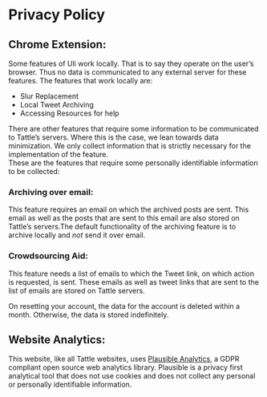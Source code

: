 
<ContentPageShell>

# Privacy Policy

## Chrome Extension:

Some features of Uli work locally. That is to say they operate on the user’s browser. Thus no data is communicated to any external server for these features. The features that work locally are:

- Slur Replacement
- Local Tweet Archiving
- Accessing Resources for help

There are other features that require some information to be communicated to Tattle’s servers. Where this is the case, we lean towards data minimization. We only collect information that is strictly necessary for the implementation of the feature.  
These are the features that require some personally identifiable information to be collected:

### Archiving over email:

This feature requires an email on which the archived posts are sent. This email as well as the posts that are sent to this email are also stored on Tattle’s servers.The default functionality of the archiving feature is to archive locally and _not_ send it over email.

### Crowdsourcing Aid:

This feature needs a list of emails to which the Tweet link, on which action is requested, is sent. These emails as well as tweet links that are sent to the list of emails are stored on Tattle servers.

On resetting your account, the data for the account is deleted within a month. Otherwise, the data is stored indefinitely.

## Website Analytics:

This website, like all Tattle websites, uses [Plausible Analytics](https://plausible.io/), a GDPR compliant open source web analytics library. Plausible is a privacy first analytical tool that does not use cookies and does not collect any personal or personally identifiable information.

</ContentPageShell>